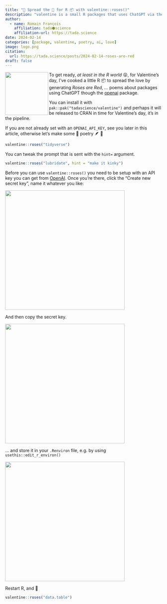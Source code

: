 ```yaml
---
title: "🌹 Spread the 💜 for R 📦 with valentine::roses()"
description: "valentine is a small R packages that uses ChatGPT via the openai package to generate roses are red ... poetry about R packages. "
author:
  - name: Romain François
    affiliation: tada⬢science
    affiliation-url: https://tada.science
date: 2024-02-14
categories: [package, valentine, poetry, ai, love]
image: logo.png
citation: 
  url: https://tada.science/posts/2024-02-14-roses-are-red
draft: false
---
```


<a href="https://valentine.tada.science"><img src="logo.png" align="left" height="138"/></a> To get ready, *at least in the R world* 😝, for Valentine's day, I've cooked a little R 📦 to spread the love by generating *Roses are Red, ...* poems about packages using ChatGPT though the [openai](https://irudnyts.github.io/openai/) package.

You can install it with `pak::pak("tadascience/valentine")` and perhaps it will be released to CRAN in time for Valentine's day, it's in the pipeline.

If you are not already set with an `OPENAI_API_KEY`, see you later in this article, otherwise let's make some 🤖 poetry 🪶 📝

```r
valentine::roses("tidyverse")
```

You can tweak the prompt that is sent with the `hint=` argument.

```r
valentine::roses("lubridate", hint = "make it kinky")
```

Before you can use `valentine::roses()` you need to be setup with an API key you can get from [OpenAI](https://platform.openai.com/account/api-keys). Once you're there, click the "Create new secret key", name it whatever you like:

![](openai-key.png){fig-align="center" width="384"}

And then copy the secret key.

![](openai-key-2.png){fig-align="center" width="384"}

... and store it in your `.Renviron` file, e.g. by using `usethis::edit_r_environ()`

![](renviron.png){fig-align="center" width="384"}

Restart R, and 🦆

```r
valentine::roses("data.table")
```
